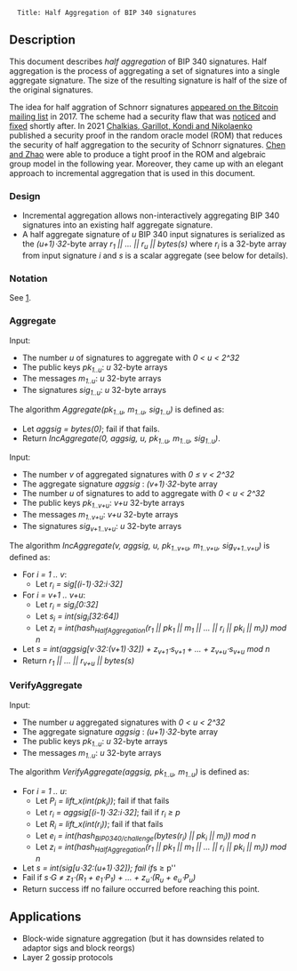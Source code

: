 <pre>
  Title: Half Aggregation of BIP 340 signatures
</pre>

== Description ==

This document describes ''half aggregation'' of BIP 340 signatures.
Half aggregation is the process of aggregating a set of signatures into a single aggregate signature.
The size of the resulting signature is half of the size of the original signatures.

The idea for half aggration of Schnorr signatures [https://lists.linuxfoundation.org/pipermail/bitcoin-dev/2017-May/014272.html appeared on the Bitcoin mailing list] in 2017.
The scheme had a security flaw that was [https://lists.linuxfoundation.org/pipermail/bitcoin-dev/2017-May/014306.html noticed] and [https://lists.linuxfoundation.org/pipermail/bitcoin-dev/2017-May/014308.html fixed] shortly after.
In 2021 [https://eprint.iacr.org/2021/350 Chalkias, Garillot, Kondi and Nikolaenko] published a security proof in the random oracle model (ROM) that reduces the security of half aggregation to the security of Schnorr signatures.
[https://eprint.iacr.org/2022/222.pdf Chen and Zhao] were able to produce a tight proof in the ROM and algebraic group model in the following year.
Moreover, they came up with an elegant approach to incremental aggregation that is used in this document.

=== Design ===

* Incremental aggregation allows non-interactively aggregating BIP 340 signatures into an existing half aggregate signature.
* A half aggregate signature of ''u'' BIP 340 input signatures is serialized as the ''(u+1)⋅32''-byte array ''r<sub>1</sub> || ... || r<sub>u</sub> || bytes(s)'' where ''r<sub>i</sub>'' is a 32-byte array from input signature ''i'' and ''s'' is a scalar aggregate (see below for details).

=== Notation ===

See [https://github.com/bitcoin/bips/blob/master/bip-0341.mediawiki|BIP340].

=== Aggregate ===

Input:
* The number ''u'' of signatures to aggregate with ''0 < u < 2^32''
* The public keys ''pk<sub>1..u</sub>'': ''u'' 32-byte arrays
* The messages ''m<sub>1..u</sub>'': ''u'' 32-byte arrays
* The signatures ''sig<sub>1..u</sub>'': ''u'' 32-byte arrays

The algorithm ''Aggregate(pk<sub>1..u</sub>, m<sub>1..u</sub>, sig<sub>1..u</sub>)'' is defined as:
* Let ''aggsig = bytes(0)''; fail if that fails.
* Return ''IncAggregate(0, aggsig, u, pk<sub>1..u</sub>, m<sub>1..u</sub>, sig<sub>1..u</sub>)''.

Input:
* The number ''v'' of aggregated signatures with ''0 &le; v < 2^32''
* The aggregate signature ''aggsig'' : ''(v+1)⋅32''-byte array
* The number ''u'' of signatures to add to aggregate with ''0 < u < 2^32''
* The public keys ''pk<sub>1..v+u</sub>'': ''v+u'' 32-byte arrays
* The messages ''m<sub>1..v+u</sub>'': ''v+u'' 32-byte arrays
* The signatures ''sig<sub>v+1..v+u</sub>'': ''u'' 32-byte arrays

The algorithm ''IncAggregate(v, aggsig, u, pk<sub>1..v+u</sub>, m<sub>1..v+u</sub>, sig<sub>v+1..v+u</sub>)'' is defined as:
* For ''i = 1 .. v'':
** Let ''r<sub>i</sub> = sig[(i-1)⋅32:i⋅32]''
* For ''i = v+1 .. v+u'':
** Let ''r<sub>i</sub> = sig<sub>i</sub>[0:32]''
** Let ''s<sub>i</sub> = int(sig<sub>i</sub>[32:64])''
** Let ''z<sub>i</sub> = int(hash<sub>HalfAggregation</sub>(r<sub>1</sub> || pk<sub>1</sub> || m<sub>1</sub> || ... || r<sub>i</sub> || pk<sub>i</sub> || m<sub>i</sub>)) mod n''
* Let ''s = int(aggsig[v⋅32:(v+1)⋅32]) + z<sub>v+1</sub>⋅s<sub>v+1</sub> + ... + z<sub>v+u</sub>⋅s<sub>v+u</sub> mod n''
* Return ''r<sub>1</sub> || ... || r<sub>v+u</sub> || bytes(s)''

=== VerifyAggregate ===

Input:
* The number ''u'' aggregated signatures with ''0 < u < 2^32''
* The aggregate signature ''aggsig'' : ''(u+1)⋅32''-byte array
* The public keys ''pk<sub>1..u</sub>'': ''u'' 32-byte arrays
* The messages ''m<sub>1..u</sub>'': ''u'' 32-byte arrays

The algorithm ''VerifyAggregate(aggsig, pk<sub>1..u</sub>, m<sub>1..u</sub>)'' is defined as:
* For ''i = 1 .. u'':
** Let ''P<sub>i</sub> = lift_x(int(pk<sub>i</sub>))''; fail if that fails
** Let ''r<sub>i</sub> = aggsig[(i-1)⋅32:i⋅32]''; fail if ''r<sub>i</sub> &ge; p''
** Let ''R<sub>i</sub> = lift_x(int(r<sub>i</sub>))''; fail if that fails
** Let ''e<sub>i</sub> = int(hash<sub>BIP0340/challenge</sub>(bytes(r<sub>i</sub>) || pk<sub>i</sub> || m<sub>i</sub>)) mod n''
** Let ''z<sub>i</sub> = int(hash<sub>HalfAggregation</sub>(r<sub>1</sub> || pk<sub>1</sub> || m<sub>1</sub> || ... || r<sub>i</sub> || pk<sub>i</sub> || m<sub>i</sub>)) mod n''
* Let ''s = int(sig[u⋅32:(u+1)⋅32]); fail if ''s &ge; p''
* Fail if ''s⋅G &ne; z<sub>1</sub>⋅(R<sub>1</sub> + e<sub>1</sub>⋅P<sub>1</sub>) + ... + z<sub>u</sub>⋅(R<sub>u</sub> + e<sub>u</sub>⋅P<sub>u</sub>)''
* Return success iff no failure occurred before reaching this point.

== Applications ==

* Block-wide signature aggregation (but it has downsides related to adaptor sigs and block reorgs)
* Layer 2 gossip protocols